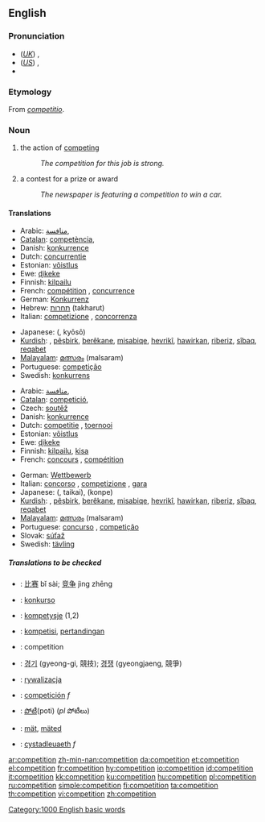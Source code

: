 {{see|compétition}}
==English==
{{wikipedia}}

===Pronunciation===
*(''[[Received Pronunciation|UK]]'') {{IPA|/ˌkɒmpəˈtɪʃən/}}, {{SAMPA|/%kQmp@"tIS@n/}}
*(''[[General American|US]]'') {{IPA|/ˌkɑːmpəˈtɪʃən/}}, {{SAMPA|/%kA:mp@"tIS@n/}}
*{{audio|en-us-competition.ogg|Audio (US)}}

===Etymology===
From {{LL.}} ''[[competitio]]''.

===Noun===
{{en-noun|s|-}}

# {{uncountable}} the action of [[competing]]
#:''The competition for this job is strong.''
# {{countable}} a contest for a prize or award
#:''The newspaper is featuring a competition to win a car.''

====Translations====
{{trans-top|action of competing}}
*Arabic: [[منافسة]], {{f}}
*[[Catalan]]: [[competència]], {{f}}
*Danish: [[konkurrence]] {{c}}
*Dutch: [[concurrentie]] {{f}}
*Estonian: [[võistlus]]
*Ewe: [[ɖikeke]]
*Finnish: [[kilpailu]]
*French: [[compétition]] {{f}} , [[concurrence]] {{f}}
*German: [[Konkurrenz]] {{f}}
*Hebrew: [[תחרות]] (takharut) {{f}}
*Italian: [[competizione]] {{f}} , [[concorrenza]] {{f}}
{{trans-mid}}
*Japanese: {{JAchar|[[競争]]}} ({{JAchar|[[きょうそう]]}}, kyōsō)
*[[Kurdish]]: {{t|ku|pêşbazî}}, [[pêşbirk]], [[berêkane]], [[misabiqe]], [[hevrikî]], [[hawirkan]], [[riberiz]], [[sîbaq]], [[reqabet]]
*[[Malayalam]]: [[മത്സരം]] (malsaram)
*Portuguese: [[competição]] {{f}}
*Swedish: [[konkurrens]] {{c}}
{{trans-bottom}}

{{trans-top|contest for a prize or award}}
*Arabic: [[منافسة]], {{f}}
*[[Catalan]]: [[competició]], {{f}}
*Czech: [[soutěž]] {{f}}
*Danish: [[konkurrence]] {{c}}
*Dutch: [[competitie]] {{f}}, [[toernooi]] {{n}}
*Estonian: [[võistlus]]
*Ewe: [[ɖikeke]]
*Finnish: [[kilpailu]], [[kisa]]
*French: [[concours]] {{m}}, [[compétition]] {{f}}
{{trans-mid}}
*German: [[Wettbewerb]] {{m}}
*Italian: [[concorso]] {{m}}, [[competizione]] {{f}}, [[gara]] {{f}}
*Japanese: {{JAchar|[[大会]]}} ({{JAchar|[[たいかい]]}}, taikai), {{JAchar|[[コンペ]]}} (konpe)
*[[Kurdish]]: {{t|ku|pêşbazî}}, [[pêşbirk]], [[berêkane]], [[misabiqe]], [[hevrikî]], [[hawirkan]], [[riberiz]], [[sîbaq]], [[reqabet]]
*[[Malayalam]]: [[മത്സരം]] (malsaram)
*Portuguese: [[concurso]] {{m}}, [[competição]] {{f}}
*Slovak: [[súťaž]] {{f}}
*Swedish: [[tävling]] {{c}}
{{trans-bottom}}

=====Translations to be checked=====
<!--Remove this section once all of the translations below have been moved into the tables above.-->
{{checktrans}}
*{{ttbc|Chinese}}: [[比赛]] bǐ sài; [[竞争]] jìng zhēng
*{{ttbc|Esperanto}}: [[konkurso]]
*{{ttbc|Frisian}}: [[kompetysje]] (1,2)
*{{ttbc|Indonesian}}: [[kompetisi]], [[tanding|pertandingan]]
*{{ttbc|Interlingua}}: competition
*{{ttbc|Korean}}: [[경기]] (gyeong-gi, 競技); [[경쟁]] (gyeongjaeng, 競爭)
*{{ttbc|Polish}}: [[rywalizacja]] {{f}}
*{{ttbc|Spanish}}: [[competición]] ''f''
*{{ttbc|Telugu}}: [[పోటీ]](poti) (''pl'' పోటీలు)
*{{ttbc|Volapük}}: [[mät]], [[mäted]]
*{{ttbc|Welsh}}: [[cystadleuaeth]] ''f''

[[Category:1000 English basic words]]

[[ar:competition]]
[[zh-min-nan:competition]]
[[da:competition]]
[[et:competition]]
[[el:competition]]
[[fr:competition]]
[[hy:competition]]
[[io:competition]]
[[id:competition]]
[[it:competition]]
[[kk:competition]]
[[ku:competition]]
[[hu:competition]]
[[pl:competition]]
[[ru:competition]]
[[simple:competition]]
[[fi:competition]]
[[ta:competition]]
[[th:competition]]
[[vi:competition]]
[[zh:competition]]